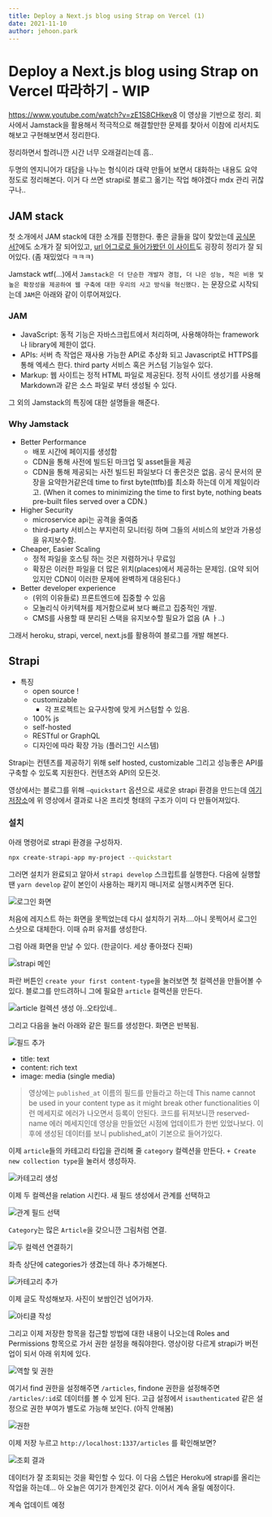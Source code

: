 ```yaml
---
title: Deploy a Next.js blog using Strap on Vercel (1)
date: 2021-11-10
author: jehoon.park
---
```


# Deploy a Next.js blog using Strap on Vercel 따라하기 - WIP

https://www.youtube.com/watch?v=zE1S8CHkev8 이 영상을 기반으로 정리.
회사에서 Jamstack을 활용해서 적극적으로 해결할만한 문제를 찾아서 이참에 리서치도 해보고 구현해보면서 정리한다.

정리하면서 할려니깐 시간 너무 오래걸리는데 흠..

두명의 엔지니어가 대담을 나누는 형식이라 대략 만들어 보면서 대화하는 내용도 요약 정도로 정리해본다.
이거 다 쓰면 strapi로 블로그 옮기는 작업 해야겠다 mdx 관리 귀찮구나.. 

## JAM stack

첫 소개에서 JAM stack에 대한 소개를 진행한다. 좋은 글들을 많이 찾았는데 [공식문서?](https://jamstack.org/)에도 소개가 잘 되어있고, [url 어그로로 들어가봤던 이 사이트](https://jamstack.wtf/)도 굉장히 정리가 잘 되어있다. (좀 재밌었다 ㅋㅋㅋ)

Jamstack wtf(…)에서 `Jamstack은 더 단순한 개발자 경험, 더 나은 성능, 적은 비용 및 높은 확장성을 제공하여 웹 구축에 대한 우리의 사고 방식을 혁신했다.` 는 문장으로 시작되는데 `JAM`은 아래와 같이 이루어져있다.

### JAM

* JavaScript: 동적 기능은 자바스크립트에서 처리하며, 사용해야하는 framework나 library에 제한이 없다.
* APIs: 서버 측 작업은 재사용 가능한 API로 추상화 되고  Javascript로 HTTPS를 통해 엑세스 한다. third party 서비스 혹은 커스텀 기능일수 있다.
* Markup: 웹 사이트는 정적 HTML 파일로 제공된다. 정적 사이트 생성기를 사용해 Markdown과 같은 소스 파일로 부터 생성될 수 있다.

그 외의 Jamstack의 특징에 대한 설명들을 해준다.

### Why Jamstack
* Better Performance
    * 배포 시간에 페이지를 생성함
    * CDN을 통해 사전에 빌드된 마크업 및 asset들을 제공
    * CDN을 통해 제공되는 사전 빌드된 파일보다 더 좋은것은 없음. 공식 문서의 문장을 요약한거같은데 time to first byte(ttfb)를 최소화 하는데 이게 제일이라고. (When it comes to minimizing the time to first byte, nothing beats pre-built files served over a CDN.)
* Higher Security
    * microservice api는 공격을 줄여줌
    * third-party 서비스는 부지런히 모니터링 하며 그들의 서비스의 보안과 가용성을 유지보수함.
* Cheaper, Easier Scaling
    * 정적 파일을 호스팅 하는 것은 저렴하거나 무료임
    * 확장은 이러한 파일을 더 많은 위치(places)에서 제공하는 문제임. (요약 되어있지만 CDN이 이러한 문제에 완벽하게 대응된다.)
* Better developer experience
    * (위의 이유들로) 프론트엔드에 집중할 수 있음
    * 모놀리식 아키텍쳐를 제거함으로써 보다 빠르고 집중적인 개발.
    * CMS를 사용할 때 분리된 스택을 유지보수할 필요가 없음 (A ㅏ..)

그래서 heroku, strapi, vercel, next.js를 활용하여 블로그를 개발 해본다.

## Strapi
* 특징
    * open source !
    * customizable
        * 각 프로젝트는 요구사항에 맞게 커스텀할 수 있음.
    * 100% js
    * self-hosted
    * RESTful or GraphQL
    * 디자인에 따라 확장 가능 (플러그인 시스템)

Strapi는 컨텐츠를 제공하기 위해 self hosted, customizable 그리고 성능좋은 API를 구축할 수 있도록 지원한다. 컨텐츠와 API의 모든것.

영상에서는 블로그를 위해 `—quickstart` 옵션으로 새로운 strapi 환경을 만드는데 [여기 저장소](https://github.com/strapi/strapi-starter-next-blog)에 위 영상에서 결과로 나온 프리셋 형태의 구조가 이미 다 만들어져있다.

### 설치

아래 명령어로 strapi 환경을 구성하자.

```bash
npx create-strapi-app my-project --quickstart
```

그러면 설치가 완료되고 알아서 `strapi develop` 스크립트를 실행한다. 다음에 실행할 땐 `yarn develop` 같이 본인이 사용하는 패키지 매니저로 실행시켜주면 된다.

![로그인 화면](../assets/images/211110/211110-01.png)

처음에 레지스트 하는 화면을 못찍었는데 다시 설치하기 귀차….아니 못찍어서 로그인 스샷으로 대체한다. 이때 슈퍼 유저를 생성한다.

그럼 아래 화면을 만날 수 있다. (한글이다. 세상 좋아졌다 진짜)

![strapi 메인](../assets/images/211110/211110-02.png)

파란 버튼인 `create your first content-type`을 눌러보면 첫 컬렉션을 만들어볼 수 있다. 블로그를 만드려하니 그에 필요한 `article` 컬렉션을 만든다.

![article 컬렉션 생성](../assets/images/211110/211110-03.png)
아..오타있네..

그리고 다음을 눌러 아래와 같은 필드를 생성한다. 화면은 반복됨.

![필드 추가](../assets/images/211110/211110-04.png)

* title: text
* content: rich text
* image: media (single media)

> 영상에는 `published_at` 이름의 필드를 만들라고 하는데 This name cannot be used in your content type as it might break other functionalities 이런 메세지로 에러가 나오면서 등록이 안된다. 코드를 뒤져보니깐 reserved-name 에러 메세지인데 영상을 만들었던 시점에 업데이트가 한번 있었나보다. 이후에 생성된 데이터를 보니 published_at이 기본으로 들어가있다.

이제 `article`들의 카테고리 타입을 관리해 줄 `category` 컬렉션을 만든다. `+ Create new collection type`을 눌러서 생성하자.

![카테고리 생성](../assets/images/211110/211110-05.png)

이제 두 컬렉션을 relation 시킨다. 새 필드 생성에서 관계를 선택하고

![관계 필드 선택](../assets/images/211110/211110-06.png)

`Category`는 많은 `Article`을 갖으니깐 그림처럼 연결.

![두 컬렉션 연결하기](../assets/images/211110/211110-07.png)

좌측 상단에 categories가 생겼는데 하나 추가해본다.

![카테고리 추가](../assets/images/211110/211110-08.png)

이제 글도 작성해보자. 사진이 보쌈인건 넘어가자.

![아티클 작성](../assets/images/211110/211110-09.png)

그리고 이제 저장한 항목을 접근할 방법에 대한 내용이 나오는데 Roles and Permissions 항목으로 가서 권한 설정을 해줘야한다. 영상이랑 다르게 strapi가 버전업이 되서 아래 위치에 있다.

![역할 및 권한](../assets/images/211110/211110-10.png)

여기서 find 권한을 설정해주면 `/articles`, findone 권한을 설정해주면 `/articles/:id`로 데이터를 볼 수 있게 된다.  고급 설정에서 `isauthenticated` 같은 설정으로 권한 부여가 별도로 가능해 보인다. (아직 안해봄)

![권한](../assets/images/211110/211110-11.png)

이제 저장 누르고 `http://localhost:1337/articles` 를 확인해보면?

![조회 결과](../assets/images/211110/211110-12.png)

데이터가 잘 조회되는 것을 확인할 수 있다.
이 다음 스텝은 Heroku에 strapi를 올리는 작업을 하는데… 아 오늘은 여기가 한계인것 같다. 이어서 계속 올릴 예정이다.

계속 업데이트 예정